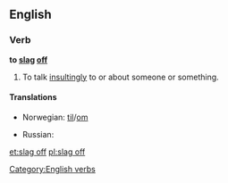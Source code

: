 ==English==

===Verb===
'''to [[slag]] [[off]]'''

# {{British|slang|transitive|idiomatic}} To talk [[insultingly]] to or about someone or something.

====Translations====
{{trans-top|to talk insultingly to or about someone or something}}
* Norwegian: {{t-|no|slenge dritt}} [[til#Norwegian|til]]/[[om#Norwegian|om]]
{{trans-mid}}
* Russian: {{t|ru|охаивать|n|tr=oxáivatʼ|sc=Cyrl}}
{{trans-bottom}}

[[Category:English verbs]]

[[et:slag off]]
[[pl:slag off]]